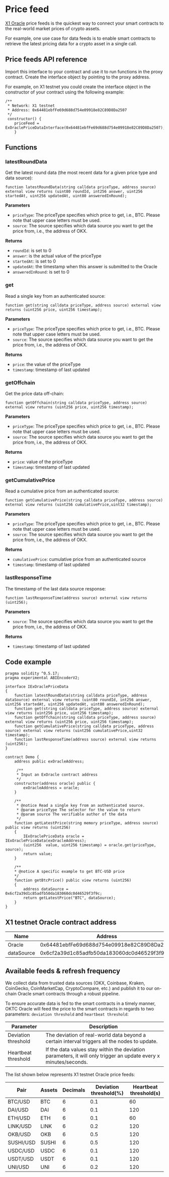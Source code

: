 # Price feed
[X1 Oracle](https://www.okx.com/x1/oracle "X1 Oracle") price feeds is the quickest way to connect your smart contracts to the real-world market prices of crypto assets.

For example, one use case for data feeds is to enable smart contracts to retrieve the latest pricing data for a crypto asset in a single call.

## Price feeds API reference

Import this interface to your contract and use it to run functions in the proxy contract. Create the interface object by pointing to the proxy address.

For example, on X1 testnet you could create the interface object in the constructor of your contract using the following example:

```solidity
/**
 * Network: X1 testnet
 * Address: 0x64481ebfFe69d688d754e09918e82C89D8Da2507
 */
 constructor() {
    priceFeed = ExOraclePriceDataInterface(0x64481ebfFe69d688d754e09918e82C89D8Da2507);
    }
```

## Functions
### latestRoundData
Get the latest round data (the most recent data for a given price type and data source):
```solidity
function latestRoundData(string calldata priceType, address source) external view returns (uint80 roundId, int256 answer, uint256 startedAt, uint256 updatedAt, uint80 answeredInRound);
```

**Parameters**
- `priceType`: The priceType specifies which price to get, i.e., BTC. Please note that upper case letters must be used.
- `source`: The source specifies which data source you want to get the price from, i.e., the address of OKX.

**Returns**
- `roundId`: is set to 0
- `answer`: is the actual value of the priceType
- `startedAt`: is set to 0
- `updatedAt`: the timestamp when this answer is submitted to the Oracle
- `answeredInRound`: is set to 0

### get
Read a single key from an authenticated source:
```solidity
function get(string calldata priceType, address source) external view returns (uint256 price, uint256 timestamp);
```

**Parameters**
- `priceType`: The priceType specifies which price to get, i.e., BTC. Please note that upper case letters must be used.
- `source`: The source specifies which data source you want to get the price from, i.e., the address of OKX.

**Returns**
- `price`: the value of the priceType
- `timestamp`: timestamp of last updated


### getOffchain
Get the price data off-chain:
```solidity
function getOffchain(string calldata priceType, address source) external view returns (uint256 price, uint256 timestamp);
```

**Parameters**
- `priceType`: The priceType specifies which price to get, i.e., BTC. Please note that upper case letters must be used.
- `source`: The source specifies which data source you want to get the price from, i.e., the address of OKX.

**Returns**
- `price`: value of the priceType
- `timestamp`: timestamp of last updated

### getCumulativePrice
Read a cumulative price from an authenticated source:
```solidity
function getCumulativePrice(string calldata priceType, address source) external view returns (uint256 cumulativePrice,uint32 timestamp);
```

**Parameters**
- `priceType`: The priceType specifies which price to get, i.e., BTC. Please note that upper case letters must be used.
- `source`: The source specifies which data source you want to get the price from, i.e., the address of OKX.

**Returns**
- `cumulativePrice`: cumulative price from an authenticated source
- `timestamp`: timestamp of last updated


### lastResponseTime
The timestamp of the last data source response:
```solidity
function lastResponseTime(address source) external view returns (uint256);
```

**Parameters**
- `source`: The source specifies which data source you want to get the price from, i.e., the address of OKX.

**Returns**
- `timestamp`: timestamp of last updated

## Code example
```solidity
pragma solidity ^0.5.17;
pragma experimental ABIEncoderV2;

interface IExOraclePriceData
{
    function latestRoundData(string calldata priceType, address dataSource) external view returns (uint80 roundId, int256 answer, uint256 startedAt, uint256 updatedAt, uint80 answeredInRound);
    function get(string calldata priceType, address source) external view returns (uint256 price, uint256 timestamp);
    function getOffchain(string calldata priceType, address source) external view returns (uint256 price, uint256 timestamp);
    function getCumulativePrice(string calldata priceType, address source) external view returns (uint256 cumulativePrice,uint32 timestamp);
    function lastResponseTime(address source) external view returns (uint256);
}

contract Demo {
    address public exOracleAddress;
    
     /**
     * Input an ExOracle contract address
     */
    constructor(address oracle) public {
        exOracleAddress = oracle;
    }
    
    /**
     * @notice Read a single key from an authenticated source. 
     * @param priceType The selector for the value to return
     * @param source The verifiable author of the data
     */
    function getLatestPrice(string memory priceType, address source) public view returns (uint256) 
    {
        IExOraclePriceData oracle = IExOraclePriceData(exOracleAddress);
        (uint256  value, uint256 timestamp) = oracle.get(priceType, source);
        return value;
    }
    
    /**
    * @notice A specific example to get BTC-USD price
    */
    function getBtcPrice() public view returns (uint256) 
    {
        address dataSource = 0x6cf2a39d1c85adfb50da183060dc0d46529f3f9c;
        return getLatestPrice("BTC", dataSource);
    }
}
```


## X1 testnet Oracle contract address
| Name | Address |
| - | - |
| Oracle  |0x64481ebfFe69d688d754e09918e82C89D8Da2507|
| dataSource |0x6cf2a39d1c85adfb50da183060dc0d46529f3f9c|


## Available feeds & refresh frequency
We collect data from trusted data sources (OKX, Coinbase, Kraken, CoinGecko, CoinMarketCap, CryptoCompare, etc.) and publish it to our on-chain Oracle smart contracts through a robust pipeline.

To ensure accurate data is fed to the smart contracts in a timely manner, OKTC Oracle will feed the price to the smart contracts in regards to two parameters: `deviation threshold` and `heartbeat threshold`:

| Parameter | Description |
| - | - |
| Deviation threshold | The deviation of real-world data beyond a certain interval triggers all the nodes to update. |
| Heartbeat threshold | If the data values stay within the deviation parameters, it will only trigger an update every x minutes/seconds. |

The list shown below represents X1 testnet Oracle price feeds:

| Pair | Assets |  Decimals | Deviation threshold(%)| Heartbeat threshold(s) |
| - | - |-|-|-|
| BTC/USD | BTC |6|0.1|60|
| DAI/USD | DAI |6|0.1|120|
| ETH/USD | ETH |6|0.1|60|
| LINK/USD | LINK |6|0.2|120|
| OKB/USD | OKB |6|0.5|120|
| SUSHI/USD | SUSHI |6|0.5|120|
| USDC/USD | USDC |6|0.1|120|
| USDT/USD | USDT |6|0.1|120|
| UNI/USD | UNI |6|0.2|120|









